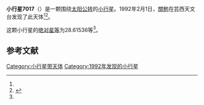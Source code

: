 {{Infobox planet
| bgcolour = #FFFFC0
| name = 7017 Uradowan
| symbol = 
| image = 
| caption = 
| discovery = yes
| discovery_ref = 
| discoverer = [[關勉|關勉]]
| discovery_site = [[芸西天文台|芸西天文台]] 
| discovered = 1992年2月1日
| designations = yes
| mp_name = 
| named_after = 
| alt_names = 1992 CE2/ 1987 YF6 / 1992 CH2 / 1993 OA13
| mp_category = [[主带小行星|主带小行星]]
| orbit_ref = <ref name="a">[http://ssd.jpl.nasa.gov/sbdb.cgi?sstr=7017 7017 Uradowan] {{Wayback|url=http://ssd.jpl.nasa.gov/sbdb.cgi?sstr=7017 |date=20201124022827 }}，小行星數據庫瀏覽器（JPL Small-Body Database Browser）－[[美国国家航空航天局|美国国家航空航天局]]喷气推进实验室</ref>
| epoch = 2456400.5 (2013年4月18日更新)
| aphelion = {{convert|2.7128006|AU|km|3|abbr=on|lk=out}}
| perihelion = {{convert|2.1417970|AU|km|3|abbr=on}}
| semimajor = {{convert|2.4272988|AU|km|3|abbr=on}}
| eccentricity = 0.1176212
| period = 1381.284947 [[日|日]]<br />3.78[[儒略年|儒略年]]
| avg_speed = 
| inclination = 7.34876
| asc_node = 124.28834
| mean_anomaly = 
| arg_peri = 28.61536
| satellites = 
| physical_characteristics = yes
| dimensions = 
| mass = 
| density = 
| surface_grav = 
| escape_velocity = 
| sidereal_day = 
| axial_tilt = 
| pole_ecliptic_lat = 
| pole_ecliptic_lon = 
| albedo = 
| temperatures= 
| temp_name1 = 
| mean_temp_1 = 
| max_temp_1 = 
| temp_name2 = 
| max_temp_2 = 
| spectral_type = 
| abs_magnitude = 28.61536
}}

'''小行星7017'''（{{lang-en|7017 Uradowan}}）是一颗围绕[[太阳|太阳]][[公转|公转]]的[[小行星|小行星]]。1992年2月1日，[[關勉|關勉]]在芸西天文台发现了此天体<ref name="a" /><ref>{{cite news|title=小行星列表|url=http://cfa-www.harvard.edu/iau/lists/NumberedMPs.txt|accessdate=2013-07-08|newspaper=哈佛大学|archive-date=2008-05-17|archive-url=https://web.archive.org/web/20080517010638/http://cfa-www.harvard.edu/iau/lists/NumberedMPs.txt|dead-url=no}}</ref>。

这颗小行星的[[绝对星等|绝对星等]]为28.61536等<ref name="a" />。

==参考文献==
{{reflist}}
{{Minor Planet Number|[[小行星7016|小行星7016]]|[[小行星7018|小行星7018]]}}

{{小天体}}

[[Category:小行星带天体|Category:小行星带天体]]
[[Category:1992年发现的小行星|Category:1992年发现的小行星]]

{{asteroid-stub}}